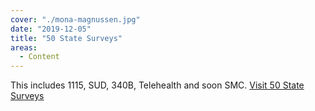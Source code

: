 ```yaml
---
cover: "./mona-magnussen.jpg"
date: "2019-12-05"
title: "50 State Surveys"
areas:
  - Content
---
```


This includes 1115, SUD, 340B, Telehealth and soon SMC.
[Visit 50 State Surveys](https://romantic-davinci-20779e.netlify.com/ "50 State Surveys")